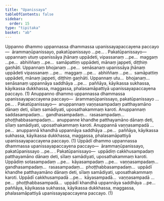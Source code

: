 ```yaml
---
title: "Upanissaya"
tableOfContents: false
sidebar:
  order: 15
type: "tipitaka"
basket: "ab"
---
```



<DynamicBreadcrumb />

<Division number="9">

<Paragraph number="2605">
Uppanno dhammo uppannassa dhammassa upanissayapaccayena paccayo—  ārammaṇūpanissayo, pakatūpanissayo …pe… . <Emphasis>Pakatūpanissayo</Emphasis>—  uppannaṃ utuṃ upanissāya jhānaṃ uppādeti, vipassanaṃ …pe…  maggaṃ …pe…  abhiññaṃ …pe…  samāpattiṃ uppādeti, mānaṃ jappeti, diṭṭhiṃ gaṇhāti. Uppannaṃ bhojanaṃ …pe…  senāsanaṃ upanissāya jhānaṃ uppādeti vipassanaṃ …pe…  maggaṃ …pe…  abhiññaṃ …pe…  samāpattiṃ uppādeti, mānaṃ jappeti, diṭṭhiṃ gaṇhāti. Uppannaṃ utu…  bhojanaṃ…  senāsanaṃ uppannāya saddhāya …pe…  paññāya, kāyikassa sukhassa, kāyikassa dukkhassa, maggassa, phalasamāpattiyā upanissayapaccayena paccayo. (1)
</Paragraph>

<Paragraph number="2606">
Anuppanno dhammo uppannassa dhammassa upanissayapaccayena paccayo—  ārammaṇūpanissayo, pakatūpanissayo …pe… . <Emphasis>Pakatūpanissayo</Emphasis>—  anuppannaṃ vaṇṇasampadaṃ patthayamāno dānaṃ deti, sīlaṃ samādiyati, uposathakammaṃ karoti. Anuppannaṃ saddasampadaṃ…  gandhasampadaṃ…  rasasampadaṃ…  phoṭṭhabbasampadaṃ…  anuppanne khandhe patthayamāno dānaṃ deti, sīlaṃ samādiyati, uposathakammaṃ karoti. Anuppannā vaṇṇasampadā …pe…  anuppannā khandhā uppannāya saddhāya …pe…  paññāya, kāyikassa sukhassa, kāyikassa dukkhassa, maggassa, phalasamāpattiyā upanissayapaccayena paccayo. (1)
</Paragraph>

<Paragraph number="2607">
Uppādī dhammo uppannassa dhammassa upanissayapaccayena paccayo—  ārammaṇūpanissayo, pakatūpanissayo …pe… . <Emphasis>Pakatūpanissayo</Emphasis>—  uppādiṃ cakkhusampadaṃ patthayamāno dānaṃ deti, sīlaṃ samādiyati, uposathakammaṃ karoti. Uppādiṃ sotasampadaṃ …pe…  kāyasampadaṃ …pe…  vaṇṇasampadaṃ…  gandhasampadaṃ…  rasasampadaṃ…  phoṭṭhabbasampadaṃ…  uppādī khandhe patthayamāno dānaṃ deti, sīlaṃ samādiyati, uposathakammaṃ karoti. Uppādī cakkhusampadā …pe…  kāyasampadā…  vaṇṇasampadā …pe…  phoṭṭhabbasampadā…  uppādī khandhā uppannāya saddhāya …pe…  paññāya, kāyikassa sukhassa, kāyikassa dukkhassa, maggassa, phalasamāpattiyā upanissayapaccayena paccayo. (1)
</Paragraph>
</Division>